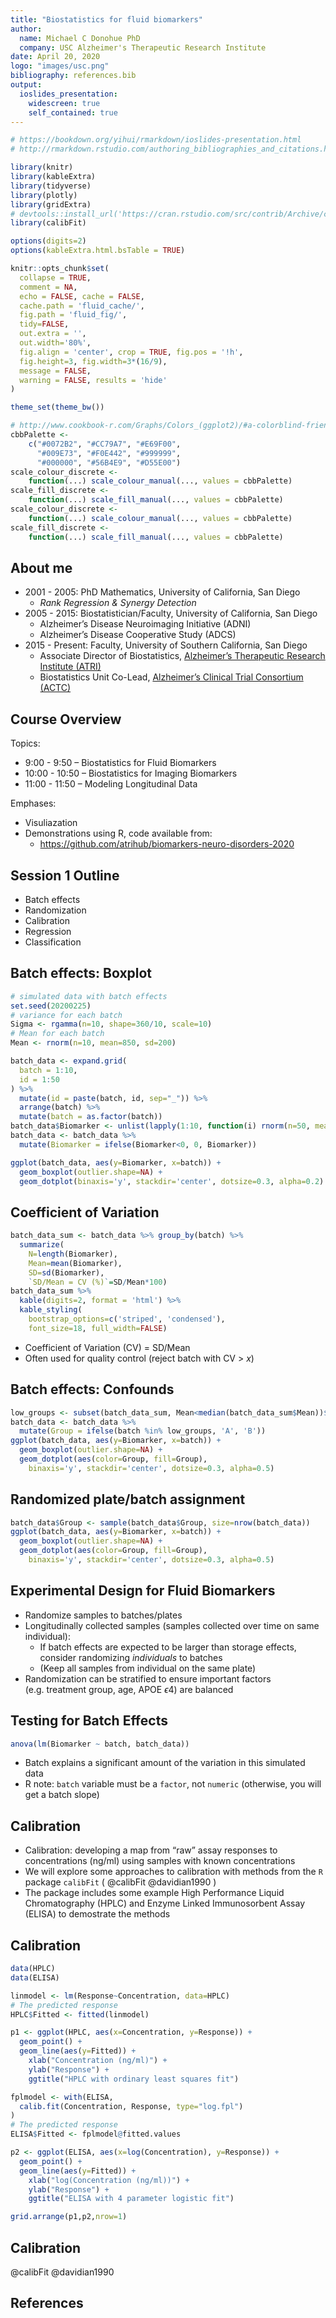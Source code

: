 ```yaml
---
title: "Biostatistics for fluid biomarkers"
author: 
  name: Michael C Donohue PhD
  company: USC Alzheimer's Therapeutic Research Institute
date: April 20, 2020
logo: "images/usc.png"
bibliography: references.bib
output:
  ioslides_presentation:
    widescreen: true
    self_contained: true
---
```


```r
# https://bookdown.org/yihui/rmarkdown/ioslides-presentation.html
# http://rmarkdown.rstudio.com/authoring_bibliographies_and_citations.html

library(knitr)
library(kableExtra)
library(tidyverse)
library(plotly)
library(gridExtra)
# devtools::install_url('https://cran.rstudio.com/src/contrib/Archive/calibFit/calibFit_2.1.0.tar.gz')
library(calibFit)

options(digits=2)
options(kableExtra.html.bsTable = TRUE)

knitr::opts_chunk$set(
  collapse = TRUE,
  comment = NA,
  echo = FALSE, cache = FALSE, 
  cache.path = 'fluid_cache/',
  fig.path = 'fluid_fig/',
  tidy=FALSE,
  out.extra = '',
  out.width='80%',
  fig.align = 'center', crop = TRUE, fig.pos = '!h', 
  fig.height=3, fig.width=3*(16/9),
  message = FALSE, 
  warning = FALSE, results = 'hide'
)

theme_set(theme_bw())

# http://www.cookbook-r.com/Graphs/Colors_(ggplot2)/#a-colorblind-friendly-palette
cbbPalette <-
    c("#0072B2", "#CC79A7", "#E69F00",
      "#009E73", "#F0E442", "#999999",
      "#000000", "#56B4E9", "#D55E00")
scale_colour_discrete <-
    function(...) scale_colour_manual(..., values = cbbPalette)
scale_fill_discrete <-
    function(...) scale_fill_manual(..., values = cbbPalette)
scale_colour_discrete <-
    function(...) scale_colour_manual(..., values = cbbPalette)
scale_fill_discrete <-
    function(...) scale_fill_manual(..., values = cbbPalette)
```

##  About me

- 2001 - 2005: PhD Mathematics, University of California, San Diego
  - *Rank Regression & Synergy Detection*
- 2005 - 2015: Biostatistician/Faculty, University of California, San Diego
  - Alzheimer's Disease Neuroimaging Initiative (ADNI)
  - Alzheimer's Disease Cooperative Study (ADCS)
- 2015 - Present: Faculty, University of Southern California, San Diego
  - Associate Director of Biostatistics, [Alzheimer's Therapeutic Research Institute (ATRI)](https://keck.usc.edu/atri/)
  - Biostatistics Unit Co-Lead, [Alzheimer's Clinical Trial Consortium (ACTC)](https://www.actcinfo.org/)

## Course Overview

Topics:

- 9:00 - 9:50 -- Biostatistics for Fluid Biomarkers
- 10:00 - 10:50 -- Biostatistics for Imaging Biomarkers
- 11:00 - 11:50 -- Modeling Longitudinal Data

Emphases:

- Visuliazation 
- Demonstrations using R, code available from:
  - [https://github.com/atrihub/biomarkers-neuro-disorders-2020](https://github.com/atrihub/biomarkers-neuro-disorders-2020)

## Session 1 Outline

- Batch effects
- Randomization
- Calibration
- Regression
- Classification

## Batch effects: Boxplot

```r
# simulated data with batch effects
set.seed(20200225)
# variance for each batch
Sigma <- rgamma(n=10, shape=360/10, scale=10)
# Mean for each batch
Mean <- rnorm(n=10, mean=850, sd=200)

batch_data <- expand.grid(
  batch = 1:10,
  id = 1:50
) %>%
  mutate(id = paste(batch, id, sep="_")) %>%
  arrange(batch) %>%
  mutate(batch = as.factor(batch))
batch_data$Biomarker <- unlist(lapply(1:10, function(i) rnorm(n=50, mean=Mean[i], sd=Sigma[i])))
batch_data <- batch_data %>%
  mutate(Biomarker = ifelse(Biomarker<0, 0, Biomarker))
```

```r
ggplot(batch_data, aes(y=Biomarker, x=batch)) +
  geom_boxplot(outlier.shape=NA) +
  geom_dotplot(binaxis='y', stackdir='center', dotsize=0.3, alpha=0.2)
```

## Coefficient of Variation

```r
batch_data_sum <- batch_data %>% group_by(batch) %>%
  summarize(
    N=length(Biomarker),
    Mean=mean(Biomarker), 
    SD=sd(Biomarker),
    `SD/Mean = CV (%)`=SD/Mean*100)
batch_data_sum %>%
  kable(digits=2, format = 'html') %>%
  kable_styling(
    bootstrap_options=c('striped', 'condensed'),
    font_size=18, full_width=FALSE)
```

- Coefficient of Variation (CV) = SD/Mean
- Often used for quality control (reject batch with CV > $x$)

## Batch effects: Confounds

```r
low_groups <- subset(batch_data_sum, Mean<median(batch_data_sum$Mean))$batch
batch_data <- batch_data %>%
  mutate(Group = ifelse(batch %in% low_groups, 'A', 'B'))
ggplot(batch_data, aes(y=Biomarker, x=batch)) +
  geom_boxplot(outlier.shape=NA) +
  geom_dotplot(aes(color=Group, fill=Group), 
    binaxis='y', stackdir='center', dotsize=0.3, alpha=0.5)
```

## Randomized plate/batch assignment

```r
batch_data$Group <- sample(batch_data$Group, size=nrow(batch_data))
ggplot(batch_data, aes(y=Biomarker, x=batch)) +
  geom_boxplot(outlier.shape=NA) +
  geom_dotplot(aes(color=Group, fill=Group), 
    binaxis='y', stackdir='center', dotsize=0.3, alpha=0.5)
```

## Experimental Design for Fluid Biomarkers

- Randomize samples to batches/plates
- Longitudinally collected samples (samples collected over time on same individual):
  - If batch effects are expected to be larger than storage effects, consider randomizing *individuals* to batches
  - (Keep all samples from individual on the same plate)
- Randomization can be stratified to ensure important factors (e.g. treatment group, age, APOE $\epsilon4$) are balanced

## Testing for Batch Effects

```r
anova(lm(Biomarker ~ batch, batch_data))
```

* Batch explains a significant amount of the variation in this simulated data
* R note: `batch` variable must be a `factor`, not `numeric` (otherwise, you will get a batch slope)

## Calibration

- Calibration: developing a map from "raw" assay responses to concentrations (ng/ml) using samples with known concentrations
- We will explore some approaches to calibration with methods from the `R` package `calibFit` ( @calibFit @davidian1990 )
- The package includes some example High Performance Liquid Chromatography (HPLC) and Enzyme Linked Immunosorbent Assay (ELISA) to demostrate the methods

## Calibration

```r
data(HPLC)
data(ELISA)

linmodel <- lm(Response~Concentration, data=HPLC)
# The predicted response
HPLC$Fitted <- fitted(linmodel)

p1 <- ggplot(HPLC, aes(x=Concentration, y=Response)) +
  geom_point() +
  geom_line(aes(y=Fitted)) +
	xlab("Concentration (ng/ml)") +
	ylab("Response") +
	ggtitle("HPLC with ordinary least squares fit")

fplmodel <- with(ELISA,
  calib.fit(Concentration, Response, type="log.fpl")
)
# The predicted response
ELISA$Fitted <- fplmodel@fitted.values

p2 <- ggplot(ELISA, aes(x=log(Concentration), y=Response)) +
  geom_point() +
  geom_line(aes(y=Fitted)) +
	xlab("log(Concentration (ng/ml))") +
	ylab("Response") +
	ggtitle("ELISA with 4 parameter logistic fit")

grid.arrange(p1,p2,nrow=1)
```

## Calibration

@calibFit @davidian1990

## References
